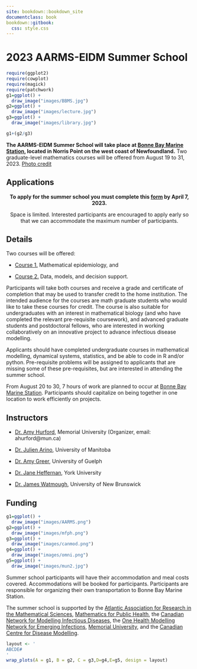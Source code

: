 ```yaml
--- 
site: bookdown::bookdown_site
documentclass: book
bookdown::gitbook:
  css: style.css
---
```


# 2023 AARMS-EIDM Summer School {-}

```r
require(ggplot2)
require(cowplot)
require(magick)
require(patchwork)
g1=ggplot() + 
  draw_image("images/BBMS.jpg") 
g2=ggplot() +
  draw_image("images/lecture.jpg")
g3=ggplot() +
  draw_image("images/library.jpg")
```
```r
g1+(g2/g3)
```

**The AARMS-EIDM Summer School will take place at [Bonne Bay Marine Station](https://grenfell.mun.ca/academics-and-research/Pages/Bonne-Bay-Marine-Station.aspx), located in Norris Point on the west coast of Newfoundland.** Two graduate-level mathematics courses will be offered from August 19 to 31, 2023.  [Photo credit](https://commons.wikimedia.org/wiki/File:Bonnebaymarinestation.jpg)

## Applications {-}
<div class="alert alert-info">
<center>
**To apply for the summer school you must complete this [form](https://forms.gle/DcWMnRJtnNFKXMar6) by April 7, 2023.**

Space is limited. Interested participants are encouraged to apply early so that we can accommodate the maximum number of participants.
</center>
</div>

## Details {-}

Two courses will be offered:

- [Course 1.](#course1) Mathematical epidemiology, and

- [Course 2.](#course2) Data, models, and decision support.

Participants will take both courses and receive a grade and certificate of completion that may be used to transfer credit to the home institution. The intended audience for the courses are math graduate students who would like to take these courses for credit. The course is also suitable for undergraduates with an interest in mathematical biology (and who have completed the relevant pre-requisite coursework), and advanced graduate students and postdoctoral fellows, who are interested in working collaboratively on an innovative project to advance infectious disease modelling.

Applicants should have completed undergraduate courses in mathematical modelling, dynamical systems, statistics, and be able to code in R and/or python. Pre-requisite problems will be assigned to applicants that are missing some of these pre-requisites, but are interested in attending the summer school.

From August 20 to 30, 7 hours of work are planned to occur at [Bonne Bay Marine Station](https://grenfell.mun.ca/academics-and-research/Pages/Bonne-Bay-Marine-Station.aspx). Participants should capitalize on being together in one location to work efficiently on projects.

## Instructors {-}

- [Dr. Amy Hurford](https://ahurford.github.io/website/#dr.-amy-hurford), Memorial University (Organizer, email: ahurford@mun.ca)

- [Dr. Julien Arino](https://julien-arino.github.io/), University of Manitoba

- [Dr. Amy Greer](https://ovc.uoguelph.ca/population-medicine/faculty/amy-greer), University of Guelph

- [Dr. Jane Heffernan](https://news.yorku.ca/experts/?name_or_keyword=jane+heffernan&research_area=&submit=Search+the+Guide&search=Y), York University

- [Dr. James Watmough](https://watmough.ext.unb.ca/), University of New Brunswick


## Funding {-}
```r
g1=ggplot() + 
  draw_image("images/AARMS.png") 
g2=ggplot() +
  draw_image("images/mfph.png")
g3=ggplot() +
  draw_image("images/canmod.png")
g4=ggplot() +
  draw_image("images/omni.png")
g5=ggplot() +
  draw_image("images/mun2.jpg")
```

Summer school participants will have their accommodation and meal costs covered. Accommodations will be booked for participants. Participants are responsible for organizing their own transportation to Bonne Bay Marine Station.

The summer school is supported by the [Atlantic Association for Research in the Mathematical Sciences](https://aarms.math.ca/), [Mathematics for Public Health](http://www.fields.utoronto.ca/activities/public-health), the [Canadian Network for Modelling Infectious Diseases](https://canmod.net/), the [One Health Modelling Network for Emerging Infections](https://omni-reunis.ca/), [Memorial University](https://grenfell.mun.ca/academics-and-research/Pages/Bonne-Bay-Marine-Station.aspx), and the [Canadian Centre for Disease Modelling](https://www.yorku.ca/science/cdm/).

```r
layout <- '
ABCDE#
'
wrap_plots(A = g1, B = g2, C = g3,D=g4,E=g5, design = layout)
```